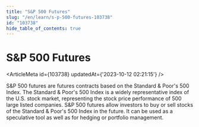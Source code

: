 ```yaml
---
title: "S&P 500 Futures"
slug: "/en/learn/s-p-500-futures-103738"
id: "103738"
hide_table_of_contents: true
---
```



# S&P 500 Futures

<ArticleMeta id={103738} updatedAt={'2023-10-12 02:21:15'} />
<div className='border-solid border-b border-t-0 my-4 border-[var(--ifm-color-gray-300)]' />

S&P 500 futures are futures contracts based on the Standard & Poor's 500 Index. The Standard & Poor's 500 Index is a widely representative index of the U.S. stock market, representing the stock price performance of 500 large listed companies. S&P 500 futures allow investors to buy or sell stocks of the Standard & Poor's 500 Index in the future. It can be used as a speculative tool as well as for hedging or portfolio management.
